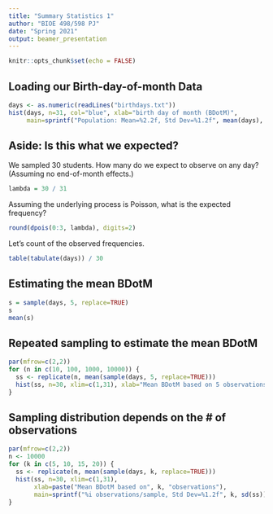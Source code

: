 ```yaml
---
title: "Summary Statistics 1"
author: "BIOE 498/598 PJ"
date: "Spring 2021"
output: beamer_presentation
---
```


```r
knitr::opts_chunk$set(echo = FALSE)
```

## Loading our Birth-day-of-month Data

```r
days <- as.numeric(readLines("birthdays.txt"))
hist(days, n=31, col="blue", xlab="birth day of month (BDotM)",
     main=sprintf("Population: Mean=%2.2f, Std Dev=%1.2f", mean(days), sd(days)))
```

## Aside: Is this what we expected?

We sampled 30 students. How many do we expect to observe on any day? (Assuming no end-of-month effects.)
```r
lambda = 30 / 31
```

Assuming the underlying process is Poisson, what is the expected frequency?
```r
round(dpois(0:3, lambda), digits=2)
```

Let's count of the observed frequencies.
```r
table(tabulate(days)) / 30
```


## Estimating the mean BDotM

```r
s = sample(days, 5, replace=TRUE)
s
mean(s)
```

## Repeated sampling to estimate the mean BDotM

```r
par(mfrow=c(2,2))
for (n in c(10, 100, 1000, 10000)) {
  ss <- replicate(n, mean(sample(days, 5, replace=TRUE)))
  hist(ss, n=30, xlim=c(1,31), xlab="Mean BDotM based on 5 observations", main=paste(n, "samples"))
}
```

## Sampling distribution depends on the \# of observations

```r
par(mfrow=c(2,2))
n <- 10000
for (k in c(5, 10, 15, 20)) {
  ss <- replicate(n, mean(sample(days, k, replace=TRUE)))
  hist(ss, n=30, xlim=c(1,31), 
       xlab=paste("Mean BDotM based on", k, "observations"), 
       main=sprintf("%i observations/sample, Std Dev=%1.2f", k, sd(ss)))
}
```